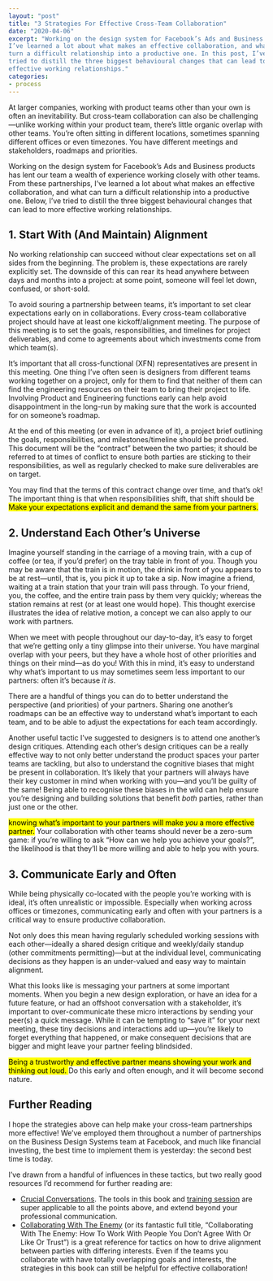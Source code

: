 ```yaml
---
layout: "post"
title: "3 Strategies For Effective Cross-Team Collaboration"
date: "2020-04-06"
excerpt: "Working on the design system for Facebook’s Ads and Business products,
I’ve learned a lot about what makes an effective collaboration, and what can
turn a difficult relationship into a productive one. In this post, I’ve
tried to distill the three biggest behavioural changes that can lead to more
effective working relationships."
categories:
- process
---
```


At larger companies, working with product teams other than your own is often an
inevitability. But cross-team collaboration can also be challenging—unlike
working within your product team, there’s little organic overlap with other
teams. You’re often sitting in different locations, sometimes spanning different
offices or even timezones. You have different meetings and stakeholders,
roadmaps and priorities.

Working on the design system for Facebook’s Ads and Business products has lent
our team a wealth of experience working closely with other teams. From these
partnerships, I’ve learned a lot about what makes an effective collaboration,
and what can turn a difficult relationship into a productive one. Below, I’ve
tried to distill the three biggest behavioural changes that can lead to more
effective working relationships.

## 1. Start With (And Maintain) Alignment

No working relationship can succeed without clear expectations set on all sides
from the beginning. The problem is, these expectations are rarely explicitly
set. The downside of this can rear its head anywhere between days and months
into a project: at some point, someone will feel let down, confused, or
short-sold.

To avoid souring a partnership between teams, it’s important to set clear
expectations early on in collaborations. Every cross-team collaborative project
should have at least one kickoff/alignment meeting. The purpose of this meeting
is to set the goals, responsibilities, and timelines for project deliverables,
and come to agreements about which investments come from which team(s).

It’s important that all cross-functional (XFN) representatives are present in
this meeting. One thing I’ve often seen is designers from different teams
working together on a project, only for them to find that neither of them can
find the engineering resources on their team to bring their project to life.
Involving Product and Engineering functions early can help avoid disappointment
in the long-run by making sure that the work is accounted for on someone’s
roadmap.

At the end of this meeting (or even in advance of it), a project brief outlining
the goals, responsibilities, and milestones/timeline should be produced. This
document will be the “contract” between the two parties; it should be referred
to at times of conflict to ensure both parties are sticking to their
responsibilities, as well as regularly checked to make sure deliverables are on
target.

You may find that the terms of this contract change over time, and that’s ok!
The important thing is that when responsibilities shift, that shift should be
<mark>Make your
expectations explicit and demand the same from your partners.</mark>

## 2. Understand Each Other’s Universe

Imagine yourself standing in the carriage of a moving train, with a cup of
coffee (or tea, if you’d prefer) on the tray table in front of you. Though you
may be aware that the train is in motion, the drink in front of you appears to
be at rest—until, that is, you pick it up to take a sip. Now imagine a friend,
waiting at a train station that your train will pass through. To your friend,
you, the coffee, and the entire train pass by them very quickly; whereas the
station remains at rest (or at least one would hope). This thought exercise
illustrates the idea of relative motion, a concept we can also apply to our work
with partners.

When we meet with people throughout our day-to-day, it’s easy to forget that
we’re getting only a tiny glimpse into their universe. You have marginal overlap
with your peers, but they have a whole host of other priorities and things on
their mind—as do you! With this in mind, it’s easy to understand why what’s
important to us may sometimes seem less important to our partners: often it’s
because _it is_.

There are a handful of things you can do to better understand the perspective
(and priorities) of your partners. Sharing one another’s roadmaps can be an
effective way to understand what’s important to each team, and to be able to
adjust the expectations for each team accordingly.

Another useful tactic I’ve suggested to designers is to attend one another’s
design critiques. Attending each other’s design critiques can be a really
effective way to not only better understand the product spaces your parter teams
are tackling, but also to understand the cognitive biases that might be present
in collaboration. It’s likely that your partners will always have their key
customer in mind when working with you—and you’ll be guilty of the same! Being
able to recognise these biases in the wild can help ensure you’re designing and
building solutions that benefit _both_ parties, rather than just one or the
other.

<mark>knowing what’s important to your
partners will make _you_ a more effective partner.</mark> Your collaboration
with other teams should never be a zero-sum game: if you’re willing to ask “How
can we help you achieve your goals?”, the likelihood is that they’ll be more
willing and able to help you with yours.

## 3. Communicate Early and Often

While being physically co-located with the people you’re working with is ideal,
it’s often unrealistic or impossible. Especially when working across offices or
timezones, communicating early and often with your partners is a critical way to
ensure productive collaboration.

Not only does this mean having regularly scheduled working sessions with each
other—ideally a shared design critique and weekly/daily standup (other
commitments permitting)—but at the individual level, communicating decisions as
they happen is an under-valued and easy way to maintain alignment.

What this looks like is messaging your partners at some important moments. When
you begin a new design exploration, or have an idea for a future feature, or had
an offshoot conversation with a stakeholder, it’s important to over-communicate
these micro interactions by sending your peer(s) a quick message. While it can
be tempting to “save it” for your next meeting, these tiny decisions and
interactions add up—you’re likely to forget everything that happened, or make
consequent decisions that are bigger and might leave your partner feeling
blindsided.

<mark>
    Being a trustworthy and effective partner means showing your work and
    thinking out loud.
</mark> Do this early and often enough, and it will become second nature.

## Further Reading

I hope the strategies above can help make your cross-team partnerships more
effective! We’ve employed them throughout a number of partnerships on the
Business Design Systems team at Facebook, and much like financial investing, the
best time to implement them is yesterday: the second best time is today.

I’ve drawn from a handful of influences in these tactics, but two really good
resources I’d recommend for further reading are:

-   [Crucial Conversations](https://www.amazon.co.uk/Crucial-Conversations-Tools-Talking-Stakes/dp/0071401946).
    The tools in this book and
    [training session](https://vitalsmarts.co.uk/crucial-conversations-training/)
    are super applicable to all the points above, and extend beyond your
    professional communication.
-   [Collaborating With The Enemy](https://www.penguinrandomhouse.com/books/575208/collaborating-with-the-enemy-by-adam-kahane/)
    (or its fantastic full title, “Collaborating With The Enemy: How To Work
    With People You Don’t Agree With Or Like Or Trust”) is a great reference for
    tactics on how to drive alignment between parties with differing interests.
    Even if the teams you collaborate with have totally overlapping goals and
    interests, the strategies in this book can still be helpful for effective
    collaboration!
